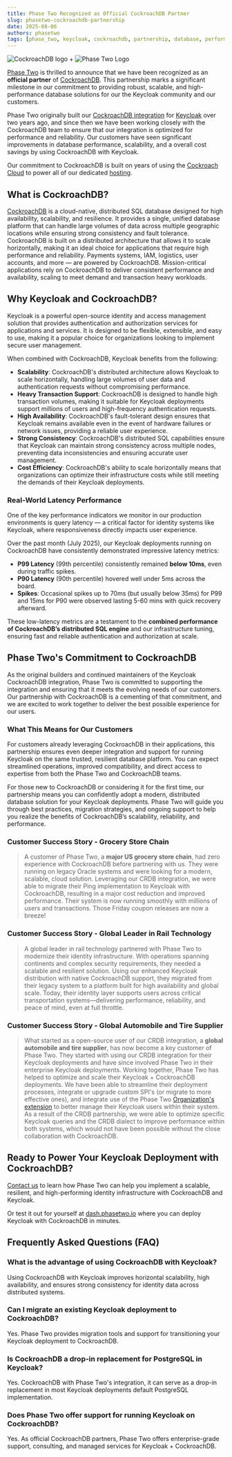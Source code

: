 ```yaml
---
title: Phase Two Recognized as Official CockroachDB Partner
slug: phasetwo-cockroachdb-partnership
date: 2025-08-06
authors: phasetwo
tags: [phase_two, keycloak, cockroachdb, partnership, database, performance]
---
```


<div
  style={{ display: "flex", alignItems: "center", gap: 10, marginBottom: 20 }}
>
  <img
    src="/blog/crdb_partnership/crdb.webp"
    alt="CockroachDB logo"
    style={{ boxShadow: "none" }}
  />
  <span>+</span>
  <img
    src="/img/logo-phasetwo.png"
    style={{ boxShadow: "none" }}
    alt="Phase Two Logo"
  />
</div>

[Phase Two](https://phasetwo.io) is thrilled to announce that we have been recognized as an **official partner** of [CockroachDB](https://www.cockroachlabs.com/partners/locator/). This partnership marks a significant milestone in our commitment to providing robust, scalable, and high-performance database solutions for our the Keycloak community and our customers.

Phase Two originally built our [CockroachDB integration](https://github.com/p2-inc?q=crdb&type=all&language=&sort=#our-docker-images) for [Keycloak](https://quay.io/repository/phasetwo/keycloak-crdb) over two years ago, and since then we have been working closely with the CockroachDB team to ensure that our integration is optimized for performance and reliability. Our customers have seen significant improvements in database performance, scalability, and a overall cost savings by using CockroachDB with Keycloak.

Our commitment to CockroachDB is built on years of using the [Cockroach Cloud](https://www.cockroachlabs.com) to power all of our dedicated [hosting](/product/hosting).

<!-- truncate -->

## What is CockroachDB?

[CockroachDB](https://www.cockroachlabs.com/) is a cloud-native, distributed SQL database designed for high availability, scalability, and resilience. It provides a single, unified database platform that can handle large volumes of data across multiple geographic locations while ensuring strong consistency and fault tolerance. CockroachDB is built on a distributed architecture that allows it to scale horizontally, making it an ideal choice for applications that require high performance and reliability. Payments systems, IAM, logistics, user accounts, and more — are powered by CockroachDB. Mission-critical applications rely on CockroachDB to deliver consistent performance and availability, scaling to meet demand and transaction heavy workloads.

## Why Keycloak and CockroachDB?

Keycloak is a powerful open-source identity and access management solution that provides authentication and authorization services for applications and services. It is designed to be flexible, extensible, and easy to use, making it a popular choice for organizations looking to implement secure user management.

When combined with CockroachDB, Keycloak benefits from the following:

- **Scalability**: CockroachDB's distributed architecture allows Keycloak to scale horizontally, handling large volumes of user data and authentication requests without compromising performance.
- **Heavy Transaction Support**: CockroachDB is designed to handle high transaction volumes, making it suitable for Keycloak deployments support millions of users and high-frequency authentication requests.
- **High Availability**: CockroachDB's fault-tolerant design ensures that Keycloak remains available even in the event of hardware failures or network issues, providing a reliable user experience.
- **Strong Consistency**: CockroachDB's distributed SQL capabilities ensure that Keycloak can maintain strong consistency across multiple nodes, preventing data inconsistencies and ensuring accurate user management.
- **Cost Efficiency**: CockroachDB's ability to scale horizontally means that organizations can optimize their infrastructure costs while still meeting the demands of their Keycloak deployments.

### Real-World Latency Performance

One of the key performance indicators we monitor in our production environments is query latency — a critical factor for identity systems like Keycloak, where responsiveness directly impacts user experience.

Over the past month (July 2025), our Keycloak deployments running on CockroachDB have consistently demonstrated impressive latency metrics:

- **P99 Latency** (99th percentile) consistently remained **below 10ms**, even during traffic spikes.
- **P90 Latency** (90th percentile) hovered well under 5ms across the board.
- **Spikes**: Occasional spikes up to 70ms (but usually below 35ms) for P99 and 15ms for P90 were observed lasting 5-60 mins with quick recovery afterward.

These low-latency metrics are a testament to the **combined performance of CockroachDB’s distributed SQL engine** and our infrastructure tuning, ensuring fast and reliable authentication and authorization at scale.

## Phase Two's Commitment to CockroachDB

As the original builders and continued maintainers of the Keycloak CockroachDB integration, Phase Two is committed to supporting the integration and ensuring that it meets the evolving needs of our customers. Our partnership with CockroachDB is a cementing of that commitment, and we are excited to work together to deliver the best possible experience for our users.

### What This Means for Our Customers

For customers already leveraging CockroachDB in their applications, this partnership ensures even deeper integration and support for running Keycloak on the same trusted, resilient database platform. You can expect streamlined operations, improved compatibility, and direct access to expertise from both the Phase Two and CockroachDB teams.

For those new to CockroachDB or considering it for the first time, our partnership means you can confidently adopt a modern, distributed database solution for your Keycloak deployments. Phase Two will guide you through best practices, migration strategies, and ongoing support to help you realize the benefits of CockroachDB’s scalability, reliability, and performance.

### Customer Success Story - Grocery Store Chain

> A customer of Phase Two, a **major US grocery store chain**, had zero experience with CockroachDB before partnering with us. They were running on legacy Oracle systems and were looking for a modern, scalable, cloud solution. Leveraging our CRDB integration, we were able to migrate their Ping implementation to Keycloak with CockroachDB, resulting in a major cost reduction and improved performance. Their system is now running smoothly with millions of users and transactions. Those Friday coupon releases are now a breeze!

### Customer Success Story - Global Leader in Rail Technology

> A global leader in rail technology partnered with Phase Two to modernize their identity infrastructure. With operations spanning continents and complex security requirements, they needed a scalable and resilient solution. Using our enhanced Keycloak distribution with native CockroachDB support, they migrated from their legacy system to a platform built for high availability and global scale. Today, their identity layer supports users across critical transportation systems—delivering performance, reliability, and peace of mind, even at full throttle.

### Customer Success Story - Global Automobile and Tire Supplier

> What started as a open-source user of our CRDB integration, a **global automobile and tire supplier**, has now become a key customer of Phase Two. They started with using our CRDB integration for their Keycloak deployments and have since involved Phase Two in their enterprise Keycloak deployments. Working together, Phase Two has helped to optimize and scale their Keycloak + CockroachDB deployments. We have been able to streamline their deployment processes, integrate or upgrade custom SPI's (or migrate to more effective ones), and integrate use of the Phase Two [Organization's extension](/product/organizations) to better manage their Keycloak users within their system. As a result of the CRDB partnership, we were able to optimize specific Keycloak queries and the CRDB dialect to improve performance within both systems, which would not have been possible without the close collaboration with CockroachDB.

## Ready to Power Your Keycloak Deployment with CockroachDB?

[Contact us](https://phasetwo.io/contact) to learn how Phase Two can help you implement a scalable, resilient, and high-performing identity infrastructure with CockroachDB and Keycloak.

Or test it out for yourself at [dash.phasetwo.io](https://dash.phasetwo.io) where you can deploy Keycloak with CockroachDB in minutes.

## Frequently Asked Questions (FAQ)

### What is the advantage of using CockroachDB with Keycloak?

Using CockroachDB with Keycloak improves horizontal scalability, high availability, and ensures strong consistency for identity data across distributed systems.

### Can I migrate an existing Keycloak deployment to CockroachDB?

Yes. Phase Two provides migration tools and support for transitioning your Keycloak deployment to CockroachDB.

### Is CockroachDB a drop-in replacement for PostgreSQL in Keycloak?

Yes. CockroachDB with Phase Two's integration, it can serve as a drop-in replacement in most Keycloak deployments default PostgreSQL implementation.

### Does Phase Two offer support for running Keycloak on CockroachDB?

Yes. As official CockroachDB partners, Phase Two offers enterprise-grade support, consulting, and managed services for Keycloak + CockroachDB.
